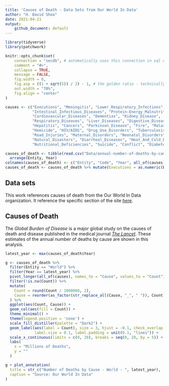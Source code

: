 ```yaml
---
title: 'Causes of Death - Data Sets from Our World In Data'
author: "H. David Shea"
date: 2021-04-21
output:
    github_document: default
---
```


```r
library(tidyverse)
library(patchwork)

knitr::opts_chunk$set(
    connection = "secdb", # automatically uses this connection in sql chunks 
    comment = "#>", 
    collapse = TRUE, 
    message = FALSE,
    fig.width = 8,
    fig.asp = ((1 + sqrt(5)) / 2) - 1, # the golden ratio - technically, the b proportion of a+b when a is 1
    out.width = "70%",
    fig.align = "center"
)

causes <- c("Executions", "Meningitis", "Lower_Respiratory_Infections",
            "Intestinal_Infectious_Diseases", "Protein-Energy_Malnutrition", "Terrorism",
            "Cardiovascular_Diseases", "Dementias", "Kidney_Disease", 
            "Respiratory_Diseases", "Liver_Diseases", "Digestive_Diseases", 
            "Hepatitis", "Cancers", "Parkinson_Disease", "Fire", "Malaria", "Drowning", 
            "Homicide", "HIV/AIDS", "Drug_Use_Disorders", "Tuberculosis", 
            "Road_Injuries", "Maternal_Disorders", "Neonatal_Disorders", "Alcohol_Use_Disorders",
            "Natural_Disasters", "Diarrheal_Diseases", "Heat_And_Cold_Exposure", 
            "Nutritional_Deficiencies", "Suicide", "Conflict", "Diabetes", "Poisonings")

causes_of_death <- tibble(read.csv("Data/annual-number-of-deaths-by-cause.csv")) %>%
  arrange(Entity, Year)
colnames(causes_of_death) <- c("Entity", "Code", "Year", all_of(causes))
causes_of_death <- causes_of_death %>% mutate(Executions = as.numeric(Executions))
```

## Data sets

This work references causes of death from the Our World In Data organization.  It reference the specific section of the site [_here_](https://ourworldindata.org/causes-of-death).  

## Causes of Death

The _Global Burden of Disease_ is a major global study on the causes of death and disease published in the medical journal [_The Lancet_](https://www.thelancet.com/gbd). These estimates of the annual number of deaths by cause are shown in this analysis. 

```r
latest_year <- max(causes_of_death$Year)

g <- causes_of_death %>%
  filter(Entity == "World") %>%
  filter(Year == latest_year) %>%
  pivot_longer(all_of(causes), names_to = "Cause", values_to = "Count") %>%
  filter(!is.na(Count)) %>% 
  mutate(
    Count = round(Count / 1000000, 2),
    Cause = reorder(as_factor(str_replace_all(Cause, "_", " ")), Count)
  ) %>% 
  ggplot(aes(Count, Cause)) +
  geom_col(aes(fill = Count)) +
  theme_minimal() +
  theme(legend.position = 'none') +
  scale_fill_distiller(palette = "Dark2") +
  geom_label(aes(label = Count), size = 3, hjust = -0.1, check_overlap = TRUE, 
             label.size = 0.1, label.padding = unit(0.1, "lines")) +
  scale_x_continuous(limits = c(0, 20), breaks = seq(0, 20, by = 5)) +
  labs(
    x = "Millions of Deaths",
    y = ""
  )

g + plot_annotation(
  title = str_c("Number of Deaths by Cause - World - ", latest_year),
  caption = "Source: Our World In Data"
)
```

